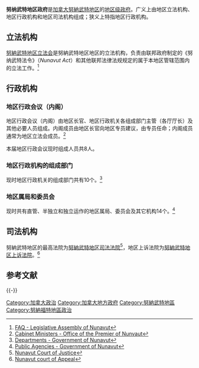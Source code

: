 {{noteTA
|1=zh-tw:努納福特;zh-hk:努拿烏特; zh-mo:努拿烏特; zh-cn:努纳武特; zh-hant: 努納武特;
|2=zh-tw:因努伊特; zh-cn:因纽特;zh-hk:因紐特;
|3=zh-tw:伊魁特; zh-cn:伊卡卢伊特;
|4=zh-hans:马尼托巴;zh-hk:緬尼吐巴;zh-tw:曼尼托巴;
}}{{infobox
| title = 努纳武特地区政府
| headerstyle = vertical-align:middle;background-color:#efefef;
| image = 
| caption = 
| label1 = 国家
|  data1 = [[加拿大|加拿大]]
| label2 = 联邦政府
|  data2 = [[加拿大政府|加拿大政府]]
| label3 = 省（地区）
| data3 = [[努納武特地区|努納武特地区]]
| label4 = 政府驻地
|  data4 = [[伊卡卢伊特|伊卡卢伊特]]
| label5 = 官方网站
|  data5 = [https://gov.nu.ca gov.nu.ca]
| header6 = 立法机构
| label7 = 联邦政府代表
|  data7 = [[专员_(加拿大)|地区专员]]
| label8 = 地区立法会
|  data8 = [[努納武特地区立法会|努納武特地区立法会]]
| header9 = 行政机构
| label10 = 主要机构
|  data10 = [[努纳武特地区政府#_地区行政会议（内阁）|地区行政会议（内阁）]]
| label13 = 地区政府首脑
|  data13 = [[努纳武特地区长官|地区长官]]
| label18 = Responsible to
|  data18 = <!-- responsible to parliament/president/monarch? -->
| header19 = 司法机构
| label20 = 地区最高法院
|  data20 = [[努纳武特地区司法法院|努纳武特地区司法法院]]
| label21 = 地区上诉法院
|  data21 = [[努纳武特地区上诉法院|努纳武特地区上诉法院]]
}}

'''努纳武特地区政府'''是[[加拿大|加拿大]][[努納武特地区|努納武特地区]]的[[加拿大行政区划|地区级]][[政府|政府]]。广义上由地区立法机构、地区行政机构和地区司法机构组成；狭义上特指地区行政机构。

== 立法机构 ==

[[努納武特地区立法会|努納武特地区立法会]]是努納武特地区地区的立法机构，负责由联邦政府制定的《努纳武特法令》（''Nunavut Act''）和其他联邦法律法规规定的属于本地区管辖范围内的立法工作。<ref>[https://assembly.nu.ca/faq FAQ - Legislative Assembly of Nunavut]</ref>

== 行政机构 ==

=== 地区行政会议（内阁） ===
地区行政会议（内阁）由地区长官、地区行政机关各组成部门主管（各厅厅长）及其他必要人员组成。内阁成员由地区长官向地区专员建议，由专员任命；内阁成员通常为地区立法会成员。<ref>[https://www.premier.gov.nu.ca/en/premiers-cabinet/cabinet-ministers Cabinet Ministers - Office of the Premier of Nunvaut]</ref>

本届地区行政会议现时组成人员共8人。

=== 地区行政机构的组成部门 === 
现时地区行政机关的组成部门共有10个。<ref>[https://www.gov.nu.ca/departmental-contacts Departments - Government of Nunavut]</ref>

{{columns-list|2|
* 努纳武特地区社区和政府服务厅
* 努纳武特地区文化和遗产厅
* 努纳武特地区经济发展和交通厅
* 努纳武特地区教育厅
* 努纳武特地区环境厅
* 努纳武特地区行政和政府事务厅
* 努纳武特地区家庭服务厅
* 努纳武特地区财政厅
* 努纳武特地区卫生厅
* 努纳武特地区司法厅

}}

=== 地区属局和委员会 === 
现时共有直管、半独立和独立运作的地区属局、委员会及其它机构14个。<ref>[https://www.gov.nu.ca/finance/information/public-agencies Public Agencies - Government of Nunavut]</ref>
{{columns-list|2|
* 



}}


== 司法机构 ==
努納武特地区的最高法院为[[努納武特地区司法法院|努納武特地区司法法院]]<ref>[https://www.nunavutcourts.ca/index.php/nunavut-court-of-justice Nunavut Court of Justice]</ref>，地区上诉法院为[[努納武特地区上诉法院|努納武特地区上诉法院]]。<ref>[https://www.nunavutcourts.ca/index.php/nunavut-court-of-appeal Nunavut court of Appeal]</ref>


== 参考文献 ==
{{reflist}}



{{-}}

{{加拿大一级行政区的政府}}

{{Authority control}}

[[Category:加拿大政治|Category:加拿大政治]]
[[Category:加拿大地方政府|Category:加拿大地方政府]]
[[Category:努納武特地區|Category:努納武特地區]]
[[Category:努納福特地區政治|Category:努納福特地區政治]]
